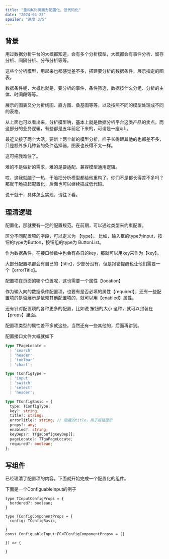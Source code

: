 ```yaml
---
title: "重构b2b页面为配置化、低代码化"
date: "2024-04-25"
spoiler: "进度 3/5"
---
```


## 背景

用过数据分析平台的大概都知道，会有多个分析模型，大概都会有事件分析、留存分析、间隔分析、分布分析等等。

这些个分析模型，用起来也都感觉差不多，搭建要分析的数据条件，展示指定的图表。

数据条件呢，大概也就是，要分析的事件，条件筛选，数据按什么分组、分析的主体、时间段等等。

展示的图表又分为折线图、直方图、桑基图等等，以及按照不同的模型处理成不同的表格。

从上面也可以看出来，分析模型呐，基本上就是数据分析平台这类产品的卖点。而这部分的业务逻辑，有些都是五年前定下来的，可谓是一座x山。

最近又接了两个大活，要新上两个新的模型分析，样子长得跟其他的也都差不多，只是额外多几种新的条件选择器，图表也长得不太一样。

这可把我难住了。

难的不是做新的需求，难的是要适配、兼容模型通用逻辑。

哎，这我就脑子一热，干脆把分析模型都给他重构了。你们不是都长得差不多吗？那就干脆搞起配置化，后面也可以继续搞成低代码。

说干就干，具体怎么实现，请往下看。

## 理清逻辑

配置化，那就要有一定的配置规范。在前期，可以通过类型来约束配置。

区分不同配置项的字段，可以定义为 【type】。 比如，输入框的type为input，按钮的type为Button，按钮组的type为 ButtonList。

作为数据条件，在接口参数中也会有各自的key，那就可以用key来作为【key】。

大部分配置项都会有自己的【title】，少部分没有，但是报错提醒也让他们需要一个【errorTitle】。

配置项在页面的哪个位置呢，这也需要一个属性【location】

作为输入向的数据条件配置项，也要有是否必填的属性【required】，还有一些配置项的是否展示是依赖其他配置项的，就可以用【enabled】属性。

还有针对配置项的各种更多的配置，比如说 按钮的大小 这种，就可以封装在【props】里面。

配置项类型的属性差不多就这些。当然还有一些其他的，后面再讲到。

配置接口文件大概就如下

```typescript
type TPageLocate =
  | 'search'
  | 'header'
  | 'toolbar'
  | 'chart';

type TConfigType =
  | 'input'
  | 'switch'
  | 'select'
  | 'header';

type TConfigBasic = {
  type: TConfigType;
  key?: string;
  title?: string;
  errorTitle?: string; // 隐藏的title，用于报错提示
  props?: any;
  enabled?: string;
  keyDeps?: TTgaConfigKeyDep[];
  pageLocate?: TTgaPageLocate;
  required?: boolean;
};
```

## 写组件

已经理清了配置项的内容，下面就开始完成一个配置化的组件。

下面是一个ConfiguableInput的例子

```tsx
type TInputConfigProps = {
  bordered?: boolean;
}

type TConfigComponentProps = {
  config: TConfigBasic,
  
}
const ConfiguableInput:FC<TConfigComponentProps> = ({

}) => {

}
```